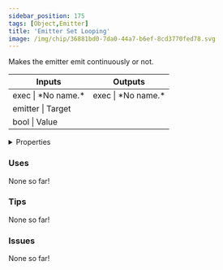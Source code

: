 ```yaml
---
sidebar_position: 175
tags: [Object,Emitter]
title: 'Emitter Set Looping'
image: /img/chip/36881bd0-7da0-44a7-b6ef-8cd3770fed78.svg
---
```


Makes the emitter emit continuously or not.



<IChip uuid="36881bd0-7da0-44a7-b6ef-8cd3770fed78"/>

<table><thead><tr><th>Inputs</th><th>Outputs</th></tr></thead><tbody><tr><td>exec | *No name.*</td><td>exec | *No name.*</td></tr><tr><td>emitter | Target</td><td /></tr><tr><td>bool | Value</td><td /></tr></tbody></table>

<details>
  <summary>Properties</summary>
  <div>
    <div>
    <table>
      <tbody>
        <tr>
          <td>Is beta required?</td>
          <td>No</td>
        </tr>
        <tr>
          <td>Is chip a trolling risk?</td>
          <td>No</td>
        </tr>
        <tr>
          <td>Is chip a role assignment risk?</td>
          <td>No</td>
        </tr>
        <tr>
          <td>Chip UUID</td>
          <td>36881bd0-7da0-44a7-b6ef-8cd3770fed78</td>
        </tr>
        <tr>
          <td>Room availability</td>
          <td>Available everywhere</td>
        </tr>
      </tbody>
    </table>
    </div>
  </div>
</details>

### Uses

None so far!

### Tips

None so far!

### Issues

None so far!